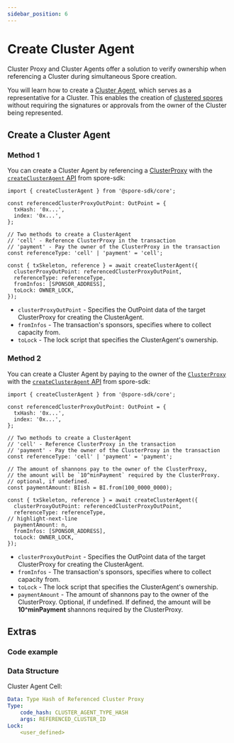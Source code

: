 ```yaml
---
sidebar_position: 6
---
```



# Create Cluster Agent

Cluster Proxy and Cluster Agents offer a solution to verify ownership when referencing a Cluster during simultaneous Spore creation.

You will learn how to create a [Cluster Agent](/glossary/terms#cluster-agent), which serves as a representative for a Cluster. This enables the creation of [clustered spores](/recipes/create-clustered-spore) without requiring the signatures or approvals from the owner of the Cluster being represented.

## Create a Cluster Agent

### Method 1

You can create a Cluster Agent by referencing a [ClusterProxy](/recipes/create-cluster-proxy) with the [`createClusterAgent` API](https://github.com/sporeprotocol/spore-sdk/blob/beta/docs/core/composed-apis.md#createclusteragent) from spore-sdk:

```tsx
import { createClusterAgent } from '@spore-sdk/core';

const referencedClusterProxyOutPoint: OutPoint = {
  txHash: '0x...',
  index: '0x...',
};

// Two methods to create a ClusterAgent
// 'cell' - Reference ClusterProxy in the transaction
// 'payment' - Pay the owner of the ClusterProxy in the transaction
const referenceType: 'cell' | 'payment' = 'cell';

const { txSkeleton, reference } = await createClusterAgent({
  clusterProxyOutPoint: referencedClusterProxyOutPoint,
  referenceType: referenceType,
  fromInfos: [SPONSOR_ADDRESS],
  toLock: OWNER_LOCK,
});
```

- `clusterProxyOutPoint` - Specifies the OutPoint data of the target ClusterProxy for creating the ClusterAgent.
- `fromInfos` - The transaction's sponsors, specifies where to collect capacity from.
- `toLock` - The lock script that specifies the ClusterAgent's ownership.

### Method 2

You can create a Cluster Agent by paying to the owner of the [`ClusterProxy`](/recipes/create-cluster-proxy) with the [`createClusterAgent` API](https://github.com/sporeprotocol/spore-sdk/blob/beta/docs/core/composed-apis.md#createclusteragent) from spore-sdk:

```tsx
import { createClusterAgent } from '@spore-sdk/core';

const referencedClusterProxyOutPoint: OutPoint = {
  txHash: '0x...',
  index: '0x...',
};

// Two methods to create a ClusterAgent
// 'cell' - Reference ClusterProxy in the transaction
// 'payment' - Pay the owner of the ClusterProxy in the transaction
const referenceType: 'cell' | 'payment' = 'payment';

// The amount of shannons pay to the owner of the ClusterProxy,
// the amount will be `10^minPayment` required by the ClusterProxy.
// optional, if undefined.
const paymentAmount: BIish = BI.from(100_0000_0000);

const { txSkeleton, reference } = await createClusterAgent({
  clusterProxyOutPoint: referencedClusterProxyOutPoint,
  referenceType: referenceType,
// highlight-next-line
  paymentAmount: n,
  fromInfos: [SPONSOR_ADDRESS],
  toLock: OWNER_LOCK,
});

```

- `clusterProxyOutPoint` - Specifies the OutPoint data of the target ClusterProxy for creating the ClusterAgent.
- `fromInfos` - The transaction's sponsors, specifies where to collect capacity from.
- `toLock` - The lock script that specifies the ClusterAgent's ownership.
- `paymentAmount` - The amount of shannons pay to the owner of the ClusterProxy. Optional, if undefined. If defined, the amount will be **10^minPayment** shannons required by the ClusterProxy.

## Extras

### Code example

<EmbedCard
title="createClusterAgent.ts"
href="https://github.com/sporeprotocol/spore-sdk/blob/beta/examples/secp256k1/apis/createClusterAgent.ts"
description="Create a Cluster Agent"
className="margin-top--sm"
/>

### Data Structure

Cluster Agent Cell:

```yaml
Data: Type Hash of Referenced Cluster Proxy
Type:
    code_hash: CLUSTER_AGENT_TYPE_HASH
    args: REFERENCED_CLUSTER_ID
Lock:
    <user_defined>
```

